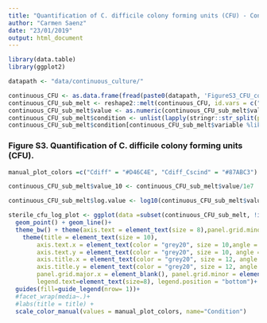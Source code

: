 ```yaml
---
title: "Quantification of C. difficile colony forming units (CFU) - Continuous culture (sterile)"
author: "Carmen Saenz"
date: "23/01/2019"
output: html_document
---
```


<!-- Load required packages -->
```r
library(data.table)
library(ggplot2)
```

<!-- Define paths -->
```r
datapath <- "data/continuous_culture/"
```

<!-- Load data -->
```r
continuous_CFU <- as.data.frame(fread(paste0(datapath, 'FigureS3_CFU_continuous_culture.csv'),  header = T), stringsAsFactors = F) 
continuous_CFU_sub_melt <- reshape2::melt(continuous_CFU, id.vars = c("Time_Cdiff_d", "time"))
continuous_CFU_sub_melt$value <- as.numeric(continuous_CFU_sub_melt$value)
continuous_CFU_sub_melt$condition <- unlist(lapply(stringr::str_split(pattern = '\\_', string = continuous_CFU_sub_melt$variable), `[`, 1))
continuous_CFU_sub_melt$condition[continuous_CFU_sub_melt$variable %like% 'Cdiff_Cscind'] <- 'Cdiff_Cscind'
```

<!-- Generate plot -->
### Figure S3. Quantification of C. difficile colony forming units (CFU).
```r
manual_plot_colors =c("Cdiff" = "#D46C4E", "Cdiff_Cscind" = "#87ABC3")

continuous_CFU_sub_melt$value_10 <- continuous_CFU_sub_melt$value/1e7

continuous_CFU_sub_melt$log.value <- log10(continuous_CFU_sub_melt$value)

sterile_cfu_log_plot <- ggplot(data =subset(continuous_CFU_sub_melt, !is.na(log.value)), aes(time, log.value, col=condition, group=condition)) + 
  geom_point() + geom_line()+
  theme_bw() + theme(axis.text = element_text(size = 8),panel.grid.minor = element_blank()) + labs(x = "Time (hours)", y = "C. difficile CFUs / mL - Log10") +
    theme(title = element_text(size = 10),
        axis.text.x = element_text(color = "grey20", size = 10,angle = 0, vjust =0.5,face = "plain"),
        axis.text.y = element_text(color = "grey20", size = 10, angle = 0, hjust = 1, vjust = 0, face = "plain"),
        axis.title.x = element_text(color = "grey20", size = 12, angle = 0, hjust = 0.5, vjust = 1, face = "plain"),
        axis.title.y = element_text(color = "grey20", size = 12, angle = 90, hjust = .5, vjust = .5, face = "plain"), 
        panel.grid.major.x = element_blank(), panel.grid.minor = element_blank(), 
        legend.text=element_text(size=8), legend.position = "bottom")+ 
  guides(fill=guide_legend(nrow= 1))+ 
  #facet_wrap(media~.)+
  #labs(title = title) +
  scale_color_manual(values = manual_plot_colors, name="Condition")
```

